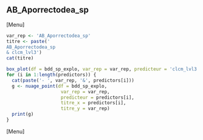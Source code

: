 ##  AB_Aporrectodea_sp
[Menu]
```r
var_rep <- 'AB_Aporrectodea_sp'
titre <- paste('
AB_Aporrectodea_sp
& clcm_lvl3')
cat(titre)

box_plot(df = bdd_sp_explo, var_rep = var_rep, predicteur = 'clcm_lvl3', titre_x = 'clcm_lvl3', titre_y = var_rep)
for (i in 1:length(predictors)) {
  cat(paste('- ', var_rep, '&', predictors[i]))
  g <- nuage_point(df = bdd_sp_explo,
                    var_rep = var_rep,
                    predicteur = predictors[i],
                    titre_x = predictors[i],
                    titre_y = var_rep)
  print(g)
}
```
[Menu] 



